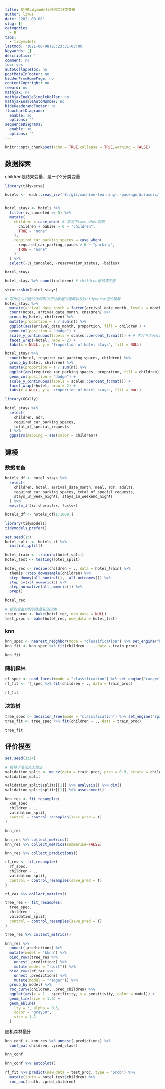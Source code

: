 ```yaml
---
title: 使用tidymodels预测二分类变量
author: liyue
date: '2021-08-08'
slug: []
categories:
  - R
tags:
  - tidymodels
lastmod: '2021-08-08T21:23:31+08:00'
keywords: []
description: ''
comment: no
toc: yes
autoCollapseToc: no
postMetaInFooter: no
hiddenFromHomePage: no
contentCopyright: no
reward: no
mathjax: no
mathjaxEnableSingleDollar: no
mathjaxEnableAutoNumber: no
hideHeaderAndFooter: no
flowchartDiagrams:
  enable: no
  options: ''
sequenceDiagrams:
  enable: no
  options: ''
---
```


```r
knitr::opts_chunk$set(echo = TRUE,collapse = TRUE,warning = FALSE)
```

## 数据探索

children是结果变量，是一个2分类变量

```r
library(tidyverse)

hotels <- readr::read_csv("E:/git/machine-learning-r-package/datasets/tidytuesday/data/2020/2020-02-11/hotels.csv")


hotel_stays <- hotels %>%
  filter(is_canceled == 0) %>%
  mutate(
    children = case_when( # 学习下case_when函数
      children + babies > 0 ~ "children",
      TRUE ~ "none"
    ),
    required_car_parking_spaces = case_when(
      required_car_parking_spaces > 0 ~ "parking",
      TRUE ~ "none"
    )
  ) %>%
  select(-is_canceled, -reservation_status, -babies)

hotel_stays
```

```r
hotel_stays %>% count(children) # children是结果变量
```

```r
skimr::skim(hotel_stays)
```

```r
# 写出这么刘畅的代码取决于对数据的理解以及对tidyverse包的理解
hotel_stays %>%
  mutate(arrival_date_month = factor(arrival_date_month, levels = month.name)) %>%
  count(hotel, arrival_date_month, children) %>%
  group_by(hotel, children) %>%
  mutate(proportion = n / sum(n)) %>%
  ggplot(aes(arrival_date_month, proportion, fill = children)) +
  geom_col(position = "dodge") +
  scale_y_continuous(labels = scales::percent_format()) + # 学习下百分比的用法
  facet_wrap(~hotel, nrow = 2) +
  labs(x = NULL, y = "Proportion of hotel stays", fill = NULL)
```

```r
hotel_stays %>%
  count(hotel, required_car_parking_spaces, children) %>%
  group_by(hotel, children) %>%
  mutate(proportion = n / sum(n)) %>%
  ggplot(aes(required_car_parking_spaces, proportion, fill = children)) +
  geom_col(position = "dodge") +
  scale_y_continuous(labels = scales::percent_format()) +
  facet_wrap(~hotel, nrow = 2) +
  labs(x = NULL, y = "Proportion of hotel stays", fill = NULL)
```

```r
library(GGally)

hotel_stays %>%
  select(
    children, adr,
    required_car_parking_spaces,
    total_of_special_requests
  ) %>%
  ggpairs(mapping = aes(color = children))
```

## 建模

### 数据准备

```r
hotels_df <- hotel_stays %>%
  select(
    children, hotel, arrival_date_month, meal, adr, adults,
    required_car_parking_spaces, total_of_special_requests,
    stays_in_week_nights, stays_in_weekend_nights
  ) %>%
  mutate_if(is.character, factor)

hotels_df <- hotels_df[1:1000,]
```


```r
library(tidymodels)
tidymodels_prefer()

set.seed(12)
hotel_split <- hotels_df %>% 
  initial_split()

hotel_train <- training(hotel_split)
hotel_test <- testing(hotel_split)

hotel_rec <- recipe(children ~ ., data = hotel_train) %>%
  themis::step_downsample(children) %>%
  step_dummy(all_nominal(), -all_outcomes()) %>%
  step_zv(all_numeric()) %>%
  step_normalize(all_numeric()) %>%
  prep()

hotel_rec
```

```r
# 提取准备好的训练集和测试集
train_proc <- bake(hotel_rec, new_data = NULL)
test_proc <- bake(hotel_rec, new_data = hotel_test)
```

### knn

```r
knn_spec <- nearest_neighbor(mode = "classification") %>% set_engine("kknn")
knn_fit <- knn_spec %>% fit(children ~ ., data = train_proc)

knn_fit
```

### 随机森林

```r
rf_spec <- rand_forest(mode = "classification") %>% set_engine("ranger")
rf_fit <- rf_spec %>% fit(children ~ ., data = train_proc)

rf_fit
```

### 决策树

```r
tree_spec <- decision_tree(mode = "classification") %>% set_engine("rpart")
tree_fit <- tree_spec %>% fit(children ~ ., data = train_proc)

tree_fit
```

## 评价模型

```r
set.seed(1234)

# 模特卡洛法交叉验证
validation_split <- mc_cv(data = train_proc, prop = 0.9, strata = children)
validation_split

validation_split$splits[[1]] %>% analysis() %>% dim()
validation_split$splits[[1]] %>% assessment()
```

```r
knn_res <- fit_resamples(
  knn_spec,
  children ~ ., 
  validation_split,
  control = control_resamples(save_pred = T)
)

knn_res
```

```r
knn_res %>% collect_metrics()
knn_res %>% collect_metrics(summarise=FALSE)
```

```r
knn_res %>% collect_predictions()
```


```r
rf_res <- fit_resamples(
  rf_spec,
  children ~ ., 
  validation_split,
  control = control_resamples(save_pred = T)
)

rf_res %>% collect_metrics()
```

```r
tree_res <- fit_resamples(
  tree_spec,
  children ~ ., 
  validation_split,
  control = control_resamples(save_pred = T)
)

tree_res %>% collect_metrics()
```


```r
knn_res %>%
  unnest(.predictions) %>%
  mutate(model = "kknn") %>%
  bind_rows(tree_res %>%
    unnest(.predictions) %>%
    mutate(model = "rpart")) %>%
  bind_rows(rf_res %>% 
    unnest(.predictions) %>% 
    mutate(model = "ranger")) %>% 
  group_by(model) %>%
  roc_curve(children, .pred_children) %>%
  ggplot(aes(x = 1 - specificity, y = sensitivity, color = model)) +
  geom_line(size = 1.5) +
  geom_abline(
    lty = 2, alpha = 0.5,
    color = "gray50",
    size = 1.2
  )
```

随机森林最好

```r
knn_conf <- knn_res %>% unnest(.predictions) %>% 
  conf_mat(children, .pred_class)

knn_conf
```

```r
knn_conf %>% autoplot()
```

```r
rf_fit %>% predict(new_data = test_proc, type = "prob") %>% 
  mutate(truth = hotel_test$children) %>% 
  roc_auc(truth, .pred_children)
```
